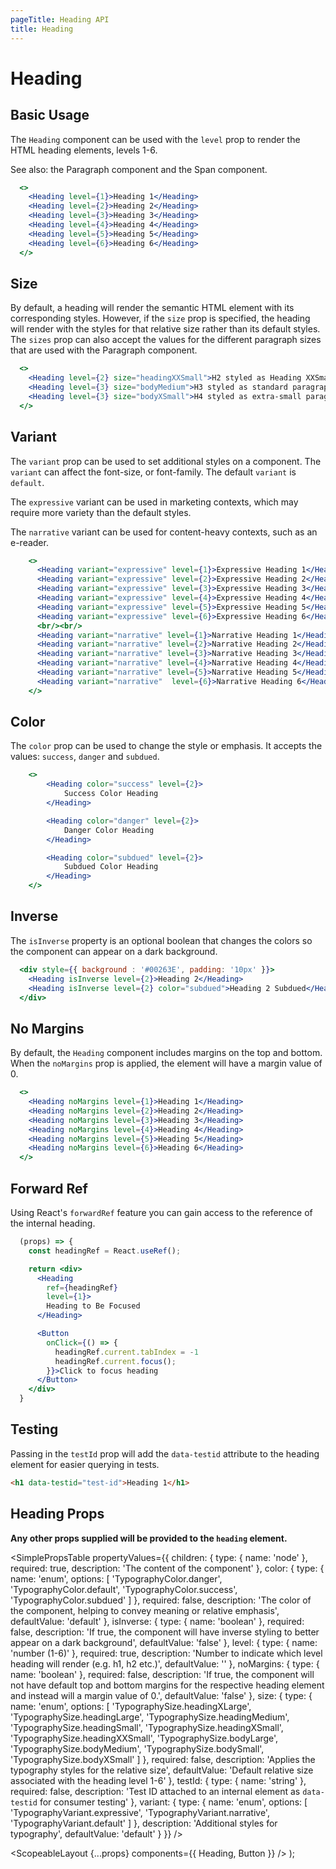 ```yaml
---
pageTitle: Heading API
title: Heading
---
```



# Heading

## Basic Usage

The `Heading` component can be used with the `level` prop to render the HTML heading elements, levels 1-6.

See also: the <Link to="/api/paragraph">Paragraph</Link> component and the <Link to="api/span">Span</Link> component.

```.jsx
  <>
    <Heading level={1}>Heading 1</Heading>
    <Heading level={2}>Heading 2</Heading>
    <Heading level={3}>Heading 3</Heading>
    <Heading level={4}>Heading 4</Heading>
    <Heading level={5}>Heading 5</Heading>
    <Heading level={6}>Heading 6</Heading>
  </>
```

## Size

By default, a heading will render the semantic HTML element with its corresponding styles.
However, if the `size` prop is specified, the heading will render with the styles for that relative size rather than its default styles.
The `sizes` prop can also accept the values for the different paragraph sizes that are used with the <Link to="/api/paragraph">Paragraph</Link> component.

```.jsx
  <>
    <Heading level={2} size="headingXXSmall">H2 styled as Heading XXSmall (h6)</Heading>
    <Heading level={3} size="bodyMedium">H3 styled as standard paragraph text</Heading>
    <Heading level={3} size="bodyXSmall">H4 styled as extra-small paragraph text</Heading>
  </>
```

## Variant

The `variant` prop can be used to set additional styles on a component. The `variant` can affect the font-size, or font-family. The default `variant` is `default`.

The `expressive` variant can be used in marketing contexts, which may require more variety than the default styles.

The `narrative` variant can be used for content-heavy contexts, such as an e-reader.

```.jsx
    <>
      <Heading variant="expressive" level={1}>Expressive Heading 1</Heading>
      <Heading variant="expressive" level={2}>Expressive Heading 2</Heading>
      <Heading variant="expressive" level={3}>Expressive Heading 3</Heading>
      <Heading variant="expressive" level={4}>Expressive Heading 4</Heading>
      <Heading variant="expressive" level={5}>Expressive Heading 5</Heading>
      <Heading variant="expressive" level={6}>Expressive Heading 6</Heading>
      <br/><br/>
      <Heading variant="narrative" level={1}>Narrative Heading 1</Heading>
      <Heading variant="narrative" level={2}>Narrative Heading 2</Heading>
      <Heading variant="narrative" level={3}>Narrative Heading 3</Heading>
      <Heading variant="narrative" level={4}>Narrative Heading 4</Heading>
      <Heading variant="narrative" level={5}>Narrative Heading 5</Heading>
      <Heading variant="narrative"  level={6}>Narrative Heading 6</Heading>
    </>
```

## Color

The `color` prop can be used to change the style or emphasis. It accepts the values: `success`, `danger` and `subdued`.

```.jsx
    <>
        <Heading color="success" level={2}>
            Success Color Heading
        </Heading>

        <Heading color="danger" level={2}>
            Danger Color Heading
        </Heading>

        <Heading color="subdued" level={2}>
            Subdued Color Heading
        </Heading>
    </>
```

## Inverse

The `isInverse` property is an optional boolean that changes the colors so the component can appear on a dark background.

```.jsx
  <div style={{ background : '#00263E', padding: '10px' }}>
    <Heading isInverse level={2}>Heading 2</Heading>
    <Heading isInverse level={2} color="subdued">Heading 2 Subdued</Heading>
  </div>
```

## No Margins

By default, the `Heading` component includes margins on the top and bottom. When the `noMargins` prop is applied, the element will have a margin value of 0.

```.jsx
  <>
    <Heading noMargins level={1}>Heading 1</Heading>
    <Heading noMargins level={2}>Heading 2</Heading>
    <Heading noMargins level={3}>Heading 3</Heading>
    <Heading noMargins level={4}>Heading 4</Heading>
    <Heading noMargins level={5}>Heading 5</Heading>
    <Heading noMargins level={6}>Heading 6</Heading>
  </>
```

## Forward Ref

Using React's `forwardRef` feature you can gain access to the reference of the internal heading.

```.jsx
  (props) => {
    const headingRef = React.useRef();

    return <div>
      <Heading
        ref={headingRef}
        level={1}>
        Heading to Be Focused
      </Heading>

      <Button
        onClick={() => {
          headingRef.current.tabIndex = -1
          headingRef.current.focus();
        }}>Click to focus heading
      </Button>
    </div>
  }
```

## Testing

Passing in the `testId` prop will add the `data-testid` attribute to the heading element for easier querying in tests.

```html
<h1 data-testid="test-id">Heading 1</h1>
```

## Heading Props

**Any other props supplied will be provided to the `heading` element.**

<SimplePropsTable
  propertyValues={{
    children: {
      type: {
        name: 'node'
      },
      required: true,
      description: 'The content of the component'
    },
    color: {
      type: {
        name: 'enum',
        options: [
          'TypographyColor.danger',
          'TypographyColor.default',
          'TypographyColor.success',
          'TypographyColor.subdued'
        ]
      },
      required: false,
      description:
        'The color of the component, helping to convey meaning or relative emphasis',
      defaultValue: 'default'
    },
    isInverse: {
      type: {
        name: 'boolean'
      },
      required: false,
      description:
        'If true, the component will have inverse styling to better appear on a dark background',
      defaultValue: 'false'
    },
    level: {
      type: {
        name: 'number (1-6)'
      },
      required: true,
      description:
        'Number to indicate which level heading will render (e.g. h1, h2 etc.)',
      defaultValue: ''
    },
    noMargins: {
      type: {
        name: 'boolean'
      },
      required: false,
      description:
        'If true, the component will not have default top and bottom margins for the respective heading element and instead will a margin value of 0.',
      defaultValue: 'false'
    },
    size: {
      type: {
        name: 'enum',
        options: [
          'TypographySize.headingXLarge',
          'TypographySize.headingLarge',
          'TypographySize.headingMedium',
          'TypographySize.headingSmall',
          'TypographySize.headingXSmall',
          'TypographySize.headingXXSmall',
          'TypographySize.bodyLarge',
          'TypographySize.bodyMedium',
          'TypographySize.bodySmall',
          'TypographySize.bodyXSmall'
        ]
      },
      required: false,
      description: 'Applies the typography styles for the relative size',
      defaultValue:
        'Default relative size associated with the heading level 1-6'
    },
    testId: {
      type: {
        name: 'string'
      },
      required: false,
      description:
        'Test ID attached to an internal element as `data-testid` for consumer testing'
    },
    variant: {
      type: {
        name: 'enum',
        options: [
          'TypographyVariant.expressive',
          'TypographyVariant.narrative',
          'TypographyVariant.default'
        ]
      },
      description: 'Additional styles for typography',
      defaultValue: 'default'
    }
  }}
/>

  <ScopeableLayout {...props} components={{ Heading, Button }} />
);
